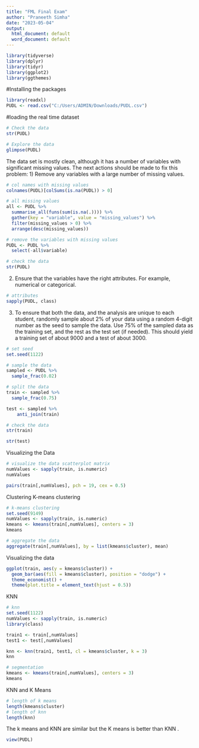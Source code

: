 ---
title: "FML Final Exam"
author: "Praneeth Simha"
date: "2023-05-04"
output:
  html_document: default
  word_document: default
---

```{r}
library(tidyverse)
library(dplyr)
library(tidyr)
library(ggplot2)
library(ggthemes)
```
#Installing the packages 
```{r}
library(readxl)
PUDL <- read.csv("C:/Users/ADMIN/Downloads/PUDL.csv")
```
#loading the real time dataset 
```{r}
# Check the data
str(PUDL)
```

```{r}
# Explore the data
glimpse(PUDL)
```
The data set is mostly clean, although it has a number of variables with significant missing values. The next actions should be made to fix this problem: 1) Remove any variables with a large number of missing values.
```{r}
# col names with missing values
colnames(PUDL)[colSums(is.na(PUDL)) > 0]
```

```{r}
# all missing values
all <- PUDL %>% 
  summarise_all(funs(sum(is.na(.)))) %>% 
  gather(key = "variable", value = "missing_values") %>% 
  filter(missing_values > 0) %>% 
  arrange(desc(missing_values))
```

```{r}
# remove the variables with missing values
PUDL <- PUDL %>% 
  select(-all$variable)
```

```{r}
# check the data
str(PUDL)
```
2.	Ensure that the variables have the right attributes. For example, numerical or categorical.
```{r}
# attributes
sapply(PUDL, class)
```

3.	To ensure that both the data, and the analysis are unique to each student, randomly sample about 2% of your data using a random 4-digit number as the seed to sample the data. Use 75% of the sampled data as the training set, and the rest as the test set (if needed). This should yield a training set of about 9000 and a test of about 3000. 
```{r}
# set seed
set.seed(1122)

# sample the data
sampled <- PUDL %>% 
  sample_frac(0.02)

# split the data
train <- sampled %>% 
  sample_frac(0.75)

test <- sampled %>%
    anti_join(train)
```

```{r}
# check the data
str(train)
```
```{r}
str(test)
```

Visualizing the Data 
```{r}
# visualize the data scatterplot matrix
numValues <- sapply(train, is.numeric)
numValues
```

```{r}
pairs(train[,numValues], pch = 19, cex = 0.5)
```
Clustering 
K-means clustering
```{r}
# k-means clustering
set.seed(9149)
numValues <- sapply(train, is.numeric)
kmeans <- kmeans(train[,numValues], centers = 3)
kmeans
```

```{r}
# aggregate the data
aggregate(train[,numValues], by = list(kmeans$cluster), mean)
```
Visualizing the data 
```{r}
ggplot(train, aes(y = kmeans$cluster)) + 
  geom_bar(aes(fill = kmeans$cluster), position = "dodge") + 
  theme_economist() + 
  theme(plot.title = element_text(hjust = 0.5))
```

KNN 
```{r}
# knn
set.seed(1122)
numValues <- sapply(train, is.numeric)
library(class)
```

```{r}
train1 <- train[,numValues]
test1 <- test[,numValues]

```

```{r}
knn <- knn(train1, test1, cl = kmeans$cluster, k = 3)
knn
```


```{r}
# segmentation
kmeans <- kmeans(train[,numValues], centers = 3)
kmeans
```

KNN and K Means
```{r}
# length of k means
length(kmeans$cluster)
# length of knn
length(knn)
```
The k means and KNN are similar but the K means is better than KNN .

```{r}
view(PUDL)
```




